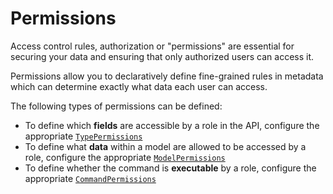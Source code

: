 # Permissions

Access control rules, authorization or "permissions" are essential for securing your data and ensuring that only
authorized users can access it.

Permissions allow you to declaratively define fine-grained rules in metadata which can determine exactly what data each
user can access.

The following types of permissions can be defined:

- To define which **fields** are accessible by a role in the API, configure the appropriate
  [`TypePermissions`](/auth/permissions/type-permissions.mdx)
- To define what **data** within a model are allowed to be accessed by a role, configure the appropriate
  [`ModelPermissions`](/auth/permissions/model-permissions.mdx)
- To define whether the command is **executable** by a role, configure the appropriate
  [`CommandPermissions`](/auth/permissions/command-permissions.mdx)
